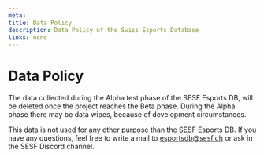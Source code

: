 ```yaml
---
meta:
title: Data Policy
description: Data Policy of the Swiss Esports Database
links: none
---
```




# Data Policy
The data collected during the Alpha test phase of the SESF Esports DB, will be deleted once the project reaches the Beta phase. During the Alpha phase there may be data wipes, because of development circumstances.

This data is not used for any other purpose than the SESF Esports DB. If you have any questions, feel free to write a mail to esportsdb@sesf.ch or ask in the SESF Discord channel.

